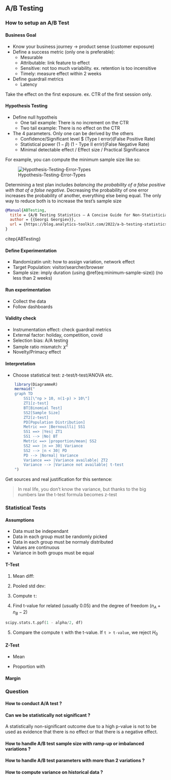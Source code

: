 ## A/B Testing

### How to setup an A/B Test

#### Business Goal

- Know your business journey -> product sense (customer exposure)
- Define a success metric (only one is preferable):
  - Mesurable
  - Attributable: link feature to effect
  - Sensitive: not too much variability. ex. retention is too incensitive
  - Timely: measure effect within 2 weeks
- Define guardrail metrics
  - Latency

Take the effect on the first exposure. ex. CTR of the first session only.

#### Hypothesis Testing

- Define null hypotheis
    - One tail example: There is no increment on the CTR
    - Two tail example: There is no effect on the CTR
- The 4 parameters. Only one can be derived by the others
    - Confidence/Significant level $\alpha\ (Type I error)(False Positive Rate)
    - Statistical power $(1-\beta)$ (1 - Type II errir)(False Negative Rate)
    - Minimal detectable effect / Effect size / Practical Significance

For example, you can compute the minimum sample size like so:

\begin{equation}
  n = \frac{2\sigma^2(z_{\alpha/2}+z_{\beta})}{\theta^2}
  (\#eq:minium-sample-size)
\end{equation}

![Hypothesis-Testing-Error-Types](https://blog.analytics-toolkit.com/wp-content/uploads/2022/02/2022-02-24-Hypothesis-Testing-Error-Types.png)

Determining a test plan includes *balancing the probability of a false positive with that of a false negative*. Decreasing the probability of one error increases the probability of another, everything else being equal. The only way to reduce both is to increase the test’s sample size


```bibtex
@Manual{ABTesting,
  title = {A/B Testing Statistics – A Concise Guide for Non-Statisticians},
  author = {{Georgi Georgiev}},
  url = {https://blog.analytics-toolkit.com/2022/a-b-testing-statistics-a-concise-guide/},
}
```

citep{ABTesting}

#### Define Experimentation

- Randomizatin unit: how to assign variation, network effect
- Target Population: visitor/searcher/browser
- Sample size: imply duration (using \@ref(eq:minimum-sample-size)) (no less than 2 weeks)

#### Run experimentation

 - Collect the data
 - Follow dashboards

#### Validity check

 - Instrumentation effect: check guardrail metrics
 - External factor: holiday, competition, covid
 - Selection bias: A/A testing
 - Sample ratio mismatch: $\chi^2$
 - Novelty/Primacy effect

#### Interpretation

 - Choose statistical test: z-test/t-test/ANOVA etc.

```r
    library(DiagrammeR)
    mermaid("
    graph TD
        SS1[\"np > 10, n(1-p) > 10\"]
        ZT1[z-test]
        BT[Binomial Test]
        SS2[Sample Size]
        ZT2[z-test]
        PD[Population Distribution]
        Metric ==> |Bernouilli| SS1
        SS1 ==> |Yes| ZT1
        SS1 --> |No| BT
        Metric ==> |proportion/mean| SS2
        SS2 ==> |n => 30| Variance
        SS2 --> |n < 30| PD
        PD --> |Normal| Variance
        Variance ==> |Variance available| ZT2
        Variance --> |Variance not available| t-test
    ")
```

Get sources and real justification for this sentence:

> In real life, you don't know the variance, but thanks to the big numbers law the t-test formula becomes z-test

### Statistical Tests

#### Assumptions

- Data must be independant
- Data in each group must be randomly picked
- Data in each group must be normaly distributed
- Values are continuous
- Variance in both groups must be equal

#### T-Test

1. Mean diff:

\begin{equation}
\bar{x_A} - \bar{x_B}
\end{equation}

2. Pooled std dev:

\begin{equation}
s_p^2\frac{(n_A - 1)\sigma_A^2 + (n_B - 1)\sigma_B^2}{n_A + n_B - 2}
\end{equation}

3. Compute `t`:

\begin{equation}
$t = \frac{\text{diff of groups avg}}{\text{standard error of difference}} = \frac{\bar{x_A} - \bar{x_B}}{\sqrt{s_p^2}\sqrt{\frac{1}{n_A}\frac{1}{n_B}}}
\end{equation}

4. Find t-value for related \alpha (usually 0.05) and the degree of freedom ($n_A + n_B - 2$)

```python
scipy.stats.t.ppf(1 - alpha/2, df)
```
5. Compare the compute `t` with the t-value. If `t > t-value`, we reject $H_0$

#### Z-Test

- Mean
\begin{equation}
\frac{\bar{x_T} - \bar{x_C}}{\sqrt{\frac{\sigma_T^2}{n_T} + \frac{\sigma_C^2}{n_C}}}
\end{equation}

- Proportion
\begin{equation}
\frac{p_T - p_C}{\sqrt{\frac{\hat{p}(1-\hat{p})}{N}}}
\end{equation}
with
\begin{equation}
\hat{p} = \frac{y_C + y_T}{N_C + N_T}
\end{equation}

#### Margin


### Question

#### How to conduct A/A test ?

#### Can we be statistically not significant ?

A statistically non-significant outcome due to a high p-value is not to be used as evidence that there is no effect or that there is a negative effect.

#### How to handle A/B test sample size with ramp-up or imbalanced variations ?

#### How to handle A/B test parameters with more than 2 variations ?

#### How to compute variance on historical data ?

